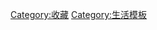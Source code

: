{{Navbox
|name = 四大平面藏品
|title = [[世界四大平面藏品]]
|image = [[File:Four Chaplains stamp1.png|60px]]
|titlestyle = background:#b0c4de<!--LightSteelBlue-->;
|list1 = [[邮票]] • [[烟标‎]] • [[火柴盒貼畫|火花]] • [[酒标]] 
}}
<noinclude>
[[Category:收藏]]
[[Category:生活模板]]
</noinclude>